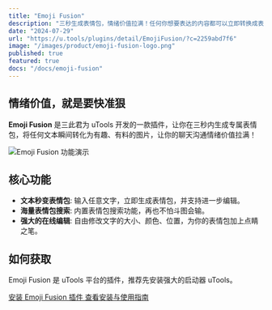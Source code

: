 ```yaml
---
title: "Emoji Fusion"
description: "三秒生成表情包，情绪价值拉满！任何你想要表达的内容都可以立即转换成表情包。"
date: "2024-07-29"
url: "https://u.tools/plugins/detail/EmojiFusion/?c=2259abd7f6"
image: "/images/product/emoji-fusion-logo.png"
published: true
featured: true
docs: "/docs/emoji-fusion"
---
```


## 情绪价值，就是要快准狠

**Emoji Fusion** 是三此君为 uTools 开发的一款插件，让你在三秒内生成专属表情包，将任何文本瞬间转化为有趣、有料的图片，让你的聊天沟通情绪价值拉满！

![Emoji Fusion 功能演示](https://sancijun.feishu.cn/space/api/box/stream/download/asynccode/?code=MTM0Y2U5MDEzOGQ1ZTIxNzEwN2E3M2RjYjcwNzQ4NTFfQjVncjFWaFNlQkFQN2Jha0JMYkVyc1hoc3pEVWl5YVRfVG9rZW46WW9pUWJvcFpXb3daZUF4Tlg0c2NaYU9PbnRmXzE3NTEwODk4MTM6MTc1MTA5MzQxM19WNA)

## 核心功能

- **文本秒变表情包**: 输入任意文字，立即生成表情包，并支持进一步编辑。
- **海量表情包搜索**: 内置表情包搜索功能，再也不怕斗图会输。
- **强大的在线编辑**: 自由修改文字的大小、颜色、位置，为你的表情包加上点睛之笔。

## 如何获取

Emoji Fusion 是 uTools 平台的插件，推荐先安装强大的启动器 uTools。

<div className="flex flex-col space-y-4 sm:flex-row sm:space-x-4 sm:space-y-0">
    <a href="https://u.tools/plugins/detail/EmojiFusion/?c=2259abd7f6" target="_blank" rel="noopener noreferrer" 
       className="inline-flex items-center justify-center rounded-md bg-primary px-4 py-2 text-sm font-medium text-primary-foreground shadow-sm transition-colors hover:bg-primary/90 focus:outline-none focus:ring-2 focus:ring-primary focus:ring-offset-2">
        安装 Emoji Fusion 插件
    </a>
    <a href="/docs/emoji-fusion"
       className="inline-flex items-center justify-center rounded-md border border-input bg-background px-4 py-2 text-sm font-medium shadow-sm transition-colors hover:bg-accent hover:text-accent-foreground focus:outline-none focus:ring-2 focus:ring-ring focus:ring-offset-2">
        查看安装与使用指南
    </a>
</div> 